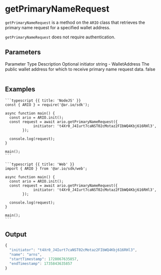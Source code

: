

# getPrimaryNameRequest

`getPrimaryNameRequest` is a method on the `ARIO` class that retrieves the primary name request for a specified wallet address.

`getPrimaryNameRequest` does not require authentication.

## Parameters

<Table>
  <Table.Head>
    <Table.Row>
      <Table.Header>Parameter</Table.Header>
      <Table.Header>Type</Table.Header>
      <Table.Header>Description</Table.Header>
      <Table.Header>Optional</Table.Header>
    </Table.Row>
  </Table.Head>
  <Table.Body>
    <Table.Row>
      <Table.Cell className="font-semibold">initiator</Table.Cell>
      <Table.Cell>string - WalletAddress</Table.Cell>
      <Table.Cell>The public wallet address for which to receive primary name request data.</Table.Cell>
      <Table.Cell>false</Table.Cell>
    </Table.Row>
  </Table.Body>
</Table>

## Examples

<CodeGroup title="getPrimaryNameRequest">

    ```typescript {{ title: 'NodeJS' }}
    const { ARIO } = require('@ar.io/sdk');

    async function main() {
      const ario = ARIO.init();
      const request = await ario.getPrimaryNameRequest({
                 initiator: 't4Xr0_J4Iurt7caNST02cMotaz2FIbWQ4Kbj616RHl3',
            });

      console.log(request);
    }

    main();
    ```

    ```typescript {{ title: 'Web' }}
    import { ARIO } from '@ar.io/sdk/web';

    async function main() {
      const ario = ARIO.init();
      const request = await ario.getPrimaryNameRequest({
                 initiator: 't4Xr0_J4Iurt7caNST02cMotaz2FIbWQ4Kbj616RHl3',
            });

      console.log(request);
    }

    main();
    ```

</CodeGroup>

## Output

```js
{
  "initiator": "t4Xr0_J4Iurt7caNST02cMotaz2FIbWQ4Kbj616RHl3",
  "name": "arns",
  "startTimestamp": 1728067635857,
  "endTimestamp": 1735843635857
}
```